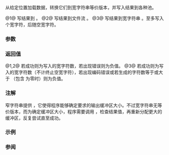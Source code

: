 {{cpp/title|wprintf|fwprintf|swprintf}}
{{cpp/io/c/navbar}}
{{dcl begin}}
{{dcl header|cwchar}}
{{dcl|num=1|
int wprintf( const wchar_t* format, ... );
}}
{{dcl|num=2|
int fwprintf( std::FILE* stream, const wchar_t* format, ... );
}}
{{dcl|num=3|
int swprintf( wchar_t* buffer, std::size_t size, const wchar_t* format, ... );
}}
{{dcl end}}

从给定位置加载数据，转换它们到宽字符串等价版本，并写入结果到各种池。

@1@ 写结果到 {{lc|stdout}}。
@2@ 写结果到文件流 {{c|stream}}。
@3@ 写结果到宽字符串 {{c|buffer}}。至多写入 {{c|size - 1}} 个宽字符，后随空宽字符。

===参数===
{{par begin}}
{{par|stream|要写入的输出文件流}}
{{par|buffer|指向要写入的宽字符串的指针}}
{{par|size|至多可写入 {{c|size - 1}} 个字符，再加上空终止符}}
{{par|format|指向指定转译方式的空终止宽字符串的指针}}
{{par|...|指定要打印的数据的实参。若任何实参在[[cpp/language/variadic_arguments#默认转换|默认转换]]后不拥有对应转换指示符所期待的类型，或若实参少于 {{c|format}} 所要求的数量，则行为未定义。若有多于 {{c|format}} 所要求的实参，则求值并忽略额外实参}}
{{par end}}

{{cpp/io/c/printf format|wcs=true}}

===返回值===
@1,2@ 若成功则为写入的宽字符数，若出现错误则为负值。
@3@ 若成功则为写入的宽字符数（不计终止空宽字符），若出现编码错误或若生成的字符数等于或大于 {{c|size}}（包含 {{c|size}} 为零时）则为负值。

===注解===
窄字符串提供 {{lc|std::snprintf}}，它使得程序能够确定要求的输出缓冲区大小。不过宽字符串无等价版本，而为确定缓冲区大小，程序需要调用 {{tt|std::swprintf}}，检查结果值，再重新分配更大的缓冲区，反复尝试直至成功。

===示例===
{{example
|code=
#include &lt;clocale&gt;
#include &lt;cwchar&gt;
#include &lt;iostream&gt;
#include &lt;locale&gt;

int main()
{
    char narrow_str[] = "z\u00df\u6c34\U0001f34c";
                  // 或 "zß水🍌"
                  // 或 "\x7a\xc3\x9f\xe6\xb0\xb4\xf0\x9f\x8d\x8c";
    wchar_t warr[29]; // 期待的字符串为 28 个字符加 1 个空终止符
    std::setlocale(LC_ALL, "en_US.utf8");

    std::swprintf(warr, sizeof warr/sizeof *warr,
                  L"从 UTF-8 转换: '%s'", narrow_str);

    std::wcout.imbue(std::locale("en_US.utf8"));
    std::wcout &lt;&lt; warr &lt;&lt; '\n';
}
|output=
从 UTF-8 转换: 'zß水🍌'
}}

===参阅===
{{dsc begin}}
{{dsc inc|cpp/io/c/dsc fprintf}}
{{dsc inc|cpp/io/c/dsc vfwprintf}}
{{dsc inc|cpp/io/c/dsc fputws}}
{{dsc see c|c/io/fwprintf|wprintf|fwprintf|swprintf}}
{{dsc end}}

{{langlinks|de|en|es|fr|it|ja|pt|ru}}
